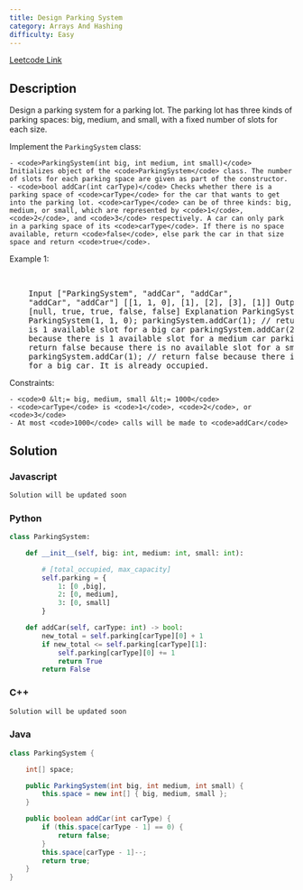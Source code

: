 ```yaml
---
title: Design Parking System
category: Arrays And Hashing
difficulty: Easy
---
```


<Callout>

[Leetcode Link](https://leetcode.com/problems/design-parking-system)

</Callout>

## Description

Design a parking system for a parking lot. The parking lot has three kinds of parking spaces: big, medium, and small, with a fixed number of slots for each size.

Implement the <code>ParkingSystem</code> class:

    - <code>ParkingSystem(int big, int medium, int small)</code> Initializes object of the <code>ParkingSystem</code> class. The number of slots for each parking space are given as part of the constructor.
    - <code>bool addCar(int carType)</code> Checks whether there is a parking space of <code>carType</code> for the car that wants to get into the parking lot. <code>carType</code> can be of three kinds: big, medium, or small, which are represented by <code>1</code>, <code>2</code>, and <code>3</code> respectively. A car can only park in a parking space of its <code>carType</code>. If there is no space available, return <code>false</code>, else park the car in that size space and return <code>true</code>.

Example 1:

<br />

<pre className="overflow-x-auto">
	Input [&quot;ParkingSystem&quot;, &quot;addCar&quot;, &quot;addCar&quot;,
	&quot;addCar&quot;, &quot;addCar&quot;] [[1, 1, 0], [1], [2], [3], [1]] Output
	[null, true, true, false, false] Explanation ParkingSystem parkingSystem = new
	ParkingSystem(1, 1, 0); parkingSystem.addCar(1); // return true because there
	is 1 available slot for a big car parkingSystem.addCar(2); // return true
	because there is 1 available slot for a medium car parkingSystem.addCar(3); //
	return false because there is no available slot for a small car
	parkingSystem.addCar(1); // return false because there is no available slot
	for a big car. It is already occupied.
</pre>

Constraints:

    - <code>0 &lt;= big, medium, small &lt;= 1000</code>
    - <code>carType</code> is <code>1</code>, <code>2</code>, or <code>3</code>
    - At most <code>1000</code> calls will be made to <code>addCar</code>

## Solution

### Javascript

```javascript
Solution will be updated soon
```

### Python

```python
class ParkingSystem:

    def __init__(self, big: int, medium: int, small: int):

        # [total_occupied, max_capacity]
        self.parking = {
            1: [0 ,big],
            2: [0, medium],
            3: [0, small]
        }

    def addCar(self, carType: int) -> bool:
        new_total = self.parking[carType][0] + 1
        if new_total <= self.parking[carType][1]:
            self.parking[carType][0] += 1
            return True
        return False

```

### C++

```cpp
Solution will be updated soon
```

### Java

```java
class ParkingSystem {

    int[] space;

    public ParkingSystem(int big, int medium, int small) {
        this.space = new int[] { big, medium, small };
    }

    public boolean addCar(int carType) {
        if (this.space[carType - 1] == 0) {
            return false;
        }
        this.space[carType - 1]--;
        return true;
    }
}
```
